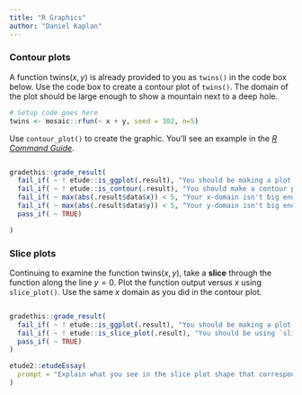 ```yaml
---
title: "R Graphics"
author: "Daniel Kaplan"
---
```





### Contour plots

A function $\text{twins}(x,y)$ is already provided to you as `twins()` in the code box below. Use the code box to create a contour plot of `twins()`.  The domain of the plot should be large enough to show a mountain next to  a deep hole.


```r
# Setup code goes here
twins <- mosaic::rfun(~ x + y, seed = 302, n=5)
```

Use `contour_plot()` to create the graphic. You'll see an example in the <a href="https://maa-statprep.shinyapps.io/141Z-R_command_guide" target="_blank">*R Command Guide*</a>.


```r

```


```r
gradethis::grade_result(
  fail_if( ~ ! etude::is_ggplot(.result), "You should be making a plot."),
  fail_if( ~ ! etude::is_contour(.result), "You should make a contour plot."),
  fail_if( ~ max(abs(.result$data$x)) < 5, "Your x-domain isn't big enough"),
  fail_if( ~ max(abs(.result$data$y)) < 5, "Your y-domain isn't big enough"),
  pass_if( ~ TRUE)

)
```

### Slice plots

Continuing to examine the function $\text{twins}(x,y)$, take a **slice** through the function along the line $y=0$. Plot the function output versus $x$ using `slice_plot()`. Use the same $x$ domain as you did in  the contour plot.

```r

```


```r
gradethis::grade_result(
  fail_if( ~ ! etude::is_ggplot(.result), "You should be making a plot."),
  fail_if( ~ ! etude::is_slice_plot(.result), "You should be using `slice_plot()`."),
  pass_if( ~ TRUE)
)
```

```r
etude2::etudeEssay(
  prompt = "Explain what you see in the slice plot shape that corresponds to what the contour plot has to say along the slice $y=0$."
)
```
